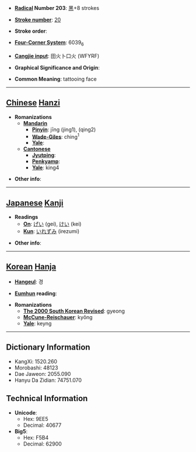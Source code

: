 * '''[[Wiktionary:Chinese radical index| Radical]] Number 203''': [[Wiktionary:Chinese radical index 黑|黑]]+8 strokes

* '''[[Wiktionary:Chinese total strokes index|Stroke number]]''': [[Wiktionary:Chinese total strokes index 20|20]]

* '''Stroke order''': 

* '''[[Wiktionary:Chinese four corner index|Four-Corner System]]''': 6039<sub>6</sub>

* '''[[Wiktionary:Chinese Cangjie index|Cangjie input]]''': 田火卜口火 (WFYRF)

* '''Graphical Significance and Origin''': 

* '''Common Meaning''': tattooing face

----

== [[Chinese]] [[Hanzi]] ==

* '''Romanizations'''
** '''[[Mandarin]]'''
*** '''[[Pinyin]]''': jīng (jing1), (qing2)
*** '''[[Wade-Giles]]''': ching<sup>1</sup>
*** '''[[Yale]]''': 
** '''[[Cantonese]]'''
*** '''[[Jyutping]]''':
*** '''[[Penkyamp]]''': 
*** '''[[Yale]]''': king4

* '''Other info''': 

----

== [[Japanese]] [[Kanji]] ==

* '''Readings'''
** '''[[On]]''': [[げい]] (gei), [[けい]] (kei)
** '''[[Kun]]''': [[いれずみ]] (irezumi)

* '''Other info''':  

----

== [[Korean]] [[Hanja]] ==

* '''[[Hangeul]]''': 경

* '''[[Eumhun]] reading''': 

* '''Romanizations'''
** '''[[The 2000 South Korean Revised Romanization|The 2000 South Korean Revised]]''': gyeong
** '''[[McCune-Reischauer]]''': kyŏng
** '''[[Yale]]''': keyng

----

== Dictionary Information ==

* KangXi: 1520.260
* Morobashi: 48123
* Dae Jaweon: 2055.090
* Hanyu Da Zidian: 74751.070

== Technical Information ==

* '''Unicode''':
** Hex: 9EE5
** Decimal: 40677
* '''Big5''':
** Hex: F5B4
** Decimal: 62900